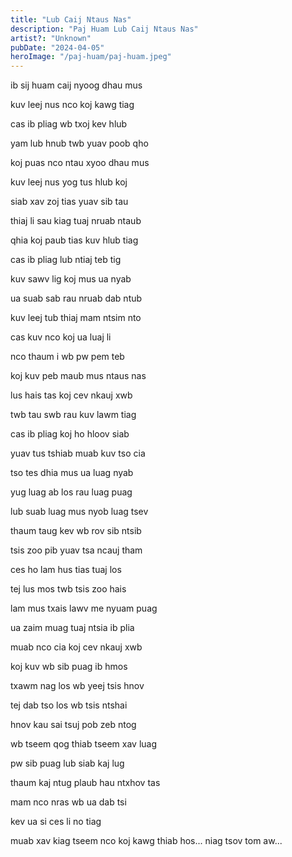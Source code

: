 ```yaml
---
title: "Lub Caij Ntaus Nas"
description: "Paj Huam Lub Caij Ntaus Nas"
artist?: "Unknown"
pubDate: "2024-04-05"
heroImage: "/paj-huam/paj-huam.jpeg"
---
```


ib sij huam caij nyoog dhau mus

kuv leej nus nco koj kawg tiag

cas ib pliag wb txoj kev hlub

yam lub hnub twb yuav poob qho

koj puas nco ntau xyoo dhau mus

kuv leej nus yog tus hlub koj

siab xav zoj tias yuav sib tau

thiaj li sau kiag tuaj nruab ntaub

qhia koj paub tias kuv hlub tiag

cas ib pliag lub ntiaj teb tig

kuv sawv lig koj mus ua nyab

ua suab sab rau nruab dab ntub

kuv leej tub thiaj mam ntsim nto

cas kuv nco koj ua luaj li

nco thaum i wb pw pem teb

koj kuv peb maub mus ntaus nas

lus hais tas koj cev nkauj xwb

twb tau swb rau kuv lawm tiag

cas ib pliag koj ho hloov siab

yuav tus tshiab muab kuv tso cia

tso tes dhia mus ua luag nyab

yug luag ab los rau luag puag

lub suab luag mus nyob luag tsev

thaum taug kev wb rov sib ntsib

tsis zoo pib yuav tsa ncauj tham

ces ho lam hus tias tuaj los

tej lus mos twb tsis zoo hais

lam mus txais lawv me nyuam puag

ua zaim muag tuaj ntsia ib plia

muab nco cia koj cev nkauj xwb

koj kuv wb sib puag ib hmos

txawm nag los wb yeej tsis hnov

tej dab tso los wb tsis ntshai

hnov kau sai tsuj pob zeb ntog

wb tseem qog thiab tseem xav luag

pw sib puag lub siab kaj lug

thaum kaj ntug plaub hau ntxhov tas

mam nco nras wb ua dab tsi

kev ua si ces li no tiag

muab xav kiag tseem nco koj kawg thiab hos... niag tsov tom aw...
